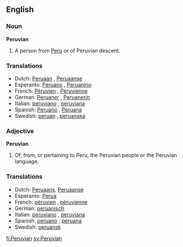 ==English==

===Noun===
'''Peruvian'''

# A person from [[Peru]] or of Peruvian descent.

===Translations===
{{rfc-level|Translations at L3+ (AutoFormat would have corrected level of Translations)}}
*Dutch: [[Peruaan]] {{m}}, [[Peruaanse]] {{f}}
*Esperanto: [[Peruano]] {{m}}, [[Peruanino]] {{f}}
*French: [[Péruvien]] {{m}}, [[Péruvienne]] {{f}}
*German: [[Peruaner]] {{m}}, [[Peruanerin]] {{f}}
*Italian: [[peruviano]] {{m}}, [[peruviana]] {{f}}
*Spanish: [[Peruano]] {{m}}, [[Peruana]] {{f}}
*Swedish: [[peruan]] {{m}}, [[peruanska]] {{f}}

===Adjective===
'''Peruvian'''

# Of, from, or pertaining to Peru, the Peruvian people or the Peruvian language.

===Translations===
*Dutch: [[Peruaans]], [[Peruaanse]]
*Esperanto: [[Perua]]
*French: [[péruvien]] {{m}}, [[péruvienne]] {{f}}
*German: [[peruanisch]]
*Italian: [[peruviano]] {{m}}, [[peruviana]] {{f}}
*Spanish: [[peruano]] {{m}}, [[peruana]] {{f}}
*Swedish: [[peruansk]]

[[fi:Peruvian]]
[[sv:Peruvian]]